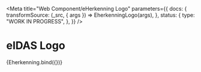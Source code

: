 <!--
@license EUPL-1.2
Copyright (c) 2021 Robbert Broersma
-->



<Meta
  title="Web Component/eHerkenning Logo"
  parameters={{
    docs: {
      transformSource: (_src, { args }) => EherkenningLogo(args),
    },
    status: {
      type: "WORK IN PROGRESS",
    },
  }}
/>

# eIDAS Logo

<Canvas>
  <Story name="Eherkenning Logo">{Eherkenning.bind({})}</Story>
</Canvas>
